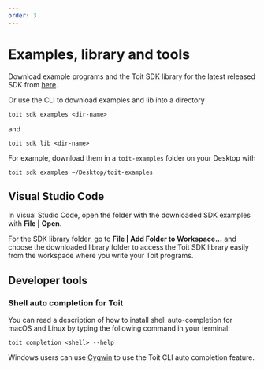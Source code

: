 ```yaml
---
order: 3
---
```


# Examples, library and tools

Download example programs and the Toit SDK library for the latest released SDK from [here](../../download).

Or use the CLI to download examples and lib into a directory

```shell
toit sdk examples <dir-name>
```
and

```shell
toit sdk lib <dir-name>
```

For example, download them in a `toit-examples` folder on your Desktop with

```shell
toit sdk examples ~/Desktop/toit-examples
```

## Visual Studio Code

In Visual Studio Code, open the folder with the downloaded SDK examples with **File | Open**. 

For the SDK library folder, go to **File | Add Folder to Workspace...** and choose the downloaded library folder to access the Toit SDK library easily from the workspace where you write your Toit programs.

## Developer tools

### Shell auto completion for Toit

You can read a description of how to install shell auto-completion for macOS and Linux by typing the following command in your terminal:

    toit completion <shell> --help

Windows users can use [Cygwin](https://www.cygwin.com/) to use the Toit CLI auto completion feature.
